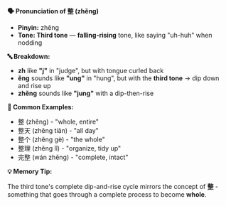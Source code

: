 **🗣️ Pronunciation of 整 (zhěng)**

- **Pinyin:** zhěng
- **Tone: Third tone** — **falling-rising** tone, like saying "uh-huh" when nodding

**🔤 Breakdown:**

- **zh** like **"j"** in "judge", but with tongue curled back
- **ěng** sounds like **"ung"** in "hung", but with the **third tone** → dip down and rise up
- **zhěng** sounds like **"jung"** with a dip-then-rise

**📝 Common Examples:**

- 整 (zhěng) - "whole, entire"
- 整天 (zhěng tiān) - "all day"
- 整个 (zhěng gè) - "the whole"
- 整理 (zhěng lǐ) - "organize, tidy up"
- 完整 (wán zhěng) - "complete, intact"

**💡 Memory Tip:**

The third tone's complete dip-and-rise cycle mirrors the concept of **整** - something that goes
through a complete process to become **whole**.

